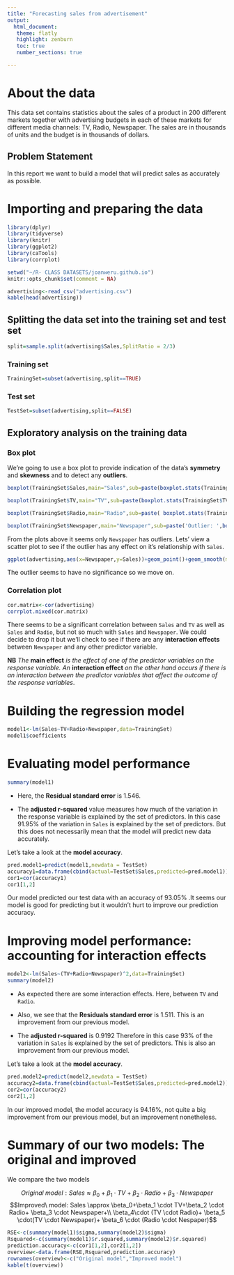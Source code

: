 ```yaml
---
title: "Forecasting sales from advertisement"
output: 
  html_document:
   theme: flatly
   highlight: zenburn
   toc: true
   number_sections: true

---
```


# About the data

This data set contains statistics about the sales of a product in 200 different markets together with advertising budgets in each of these markets for different media channels: TV, Radio, Newspaper. The sales are in thousands of units and the budget is in thousands of dollars. 

## Problem Statement

In this report we want to build a model that will predict sales as accurately as possible.

# Importing and preparing the data

```r
library(dplyr)
library(tidyverse)
library(knitr)
library(ggplot2)
library(caTools)
library(corrplot)
```

```r
setwd("~/R- CLASS DATASETS/joanweru.github.io")
knitr::opts_chunk$set(comment = NA)
```

```r
advertising<-read_csv("advertising.csv")
kable(head(advertising))
```

## Splitting the data set into the training set and test set

```r
split=sample.split(advertising$Sales,SplitRatio = 2/3)
```

### Training set

```r
TrainingSet=subset(advertising,split==TRUE)
```

### Test set

```r
TestSet=subset(advertising,split==FALSE)
```


## Exploratory analysis on the training data




### Box plot

We're going to use a box plot to provide indication of the data's **symmetry** and **skewness** and to detect any **outliers**.

```r
boxplot(TrainingSet$Sales,main="Sales",sub=paste(boxplot.stats(TrainingSet$Sales)$out))

boxplot(TrainingSet$TV,main="TV",sub=paste(boxplot.stats(TrainingSet$TV)$out))

boxplot(TrainingSet$Radio,main="Radio",sub=paste( boxplot.stats(TrainingSet$Radio)$out))

boxplot(TrainingSet$Newspaper,main="Newspaper",sub=paste('Outlier: ',boxplot.stats(TrainingSet$Newspaper)$out))

```

From the plots above it seems only `Newspaper` has outliers. Lets' view a scatter plot to see if the outlier has any effect on it's relationship with `Sales`.

```r
ggplot(advertising,aes(x=Newspaper,y=Sales))+geom_point()+geom_smooth(method = 'lm')+labs(title="Sales~Newspaper")+theme_minimal()
```

The outlier seems to have no significance so we move on.

### Correlation plot

```r
cor.matrix<-cor(advertising)
corrplot.mixed(cor.matrix)
```

There seems to be a significant correlation between `Sales` and `TV` as well as `Sales` and `Radio`, but not so much with `Sales` and `Newspaper`. We could decide to drop it but we'll  check to see if there are any **interaction effects** between `Newspaper` and any other predictor variable.

**NB** *The* **main effect** *is the effect of  one of the predictor variables on the response variable. An* **interaction effect** *on the other hand occurs if there is an interaction between the predictor variables that affect the outcome of the response variables*.

# Building the regression model

```r
model1<-lm(Sales~TV+Radio+Newspaper,data=TrainingSet)
model1$coefficients
```


# Evaluating model performance

```r
summary(model1)
```

*  Here, the **Residual standard error** is 1.546.

* The **adjusted r-squared** value measures how much of the variation in the response variable is explained  by the set of predictors. In this case 91.95% of the variation in `Sales` is explained by the set of predictors. But this does not necessarily mean that the model will predict new data accurately.

Let's take a look at the **model accuracy**.

```r
pred.model1=predict(model1,newdata = TestSet)
accuracy1=data.frame(cbind(actual=TestSet$Sales,predicted=pred.model1))
cor1=cor(accuracy1)
cor1[1,2]
```

Our model predicted our test data with an accuracy of 93.05% .It seems our model is good for predicting but it wouldn't hurt to improve our prediction accuracy.

# Improving model performance: accounting for interaction effects 

```r
model2<-lm(Sales~(TV+Radio+Newspaper)^2,data=TrainingSet)
summary(model2)
```

* As expected there are some interaction effects. Here, between `TV` and `Radio`.

* Also, we see that the **Residuals standard error** is 1.511. This is an improvement from our previous model.

* The **adjusted r-squared**  is 0.9192  Therefore in this case 93% of the variation in `Sales` is explained by the set of predictors. This is also an improvement from our previous model.

Let's take a look at the **model accuracy**.

```r
pred.model2=predict(model2,newdata = TestSet)
accuracy2=data.frame(cbind(actual=TestSet$Sales,predicted=pred.model2))
cor2=cor(accuracy2)
cor2[1,2]
```

In our improved model, the model accuracy is 94.16%, not quite a big improvement from our previous model, but an improvement nonetheless.

# Summary of our two models: The original and improved

We compare the two models

$$Original\ model: Sales \approx \beta_0+\beta_1\cdot TV + \beta_2 \cdot Radio + \beta_3 \cdot Newspaper$$
$$Improved\ model: Sales \approx \beta_0+\beta_1 \cdot TV+\beta_2 \cdot Radio+ \beta_3 \cdot Newspaper+\\ \beta_4\cdot (TV \cdot Radio)+ \beta_5 \cdot(TV \cdot Newspaper)+ \beta_6 \cdot (Radio \cdot Nespaper)$$

```r
RSE<-c(summary(model1)$sigma,summary(model2)$sigma)
Rsquared<-c(summary(model1)$r.squared,summary(model2)$r.squared)
prediction.accuracy<-c(cor1[1,2],cor2[1,2])
overview<-data.frame(RSE,Rsquared,prediction.accuracy)
rownames(overview)<-c("Original model","Improved model")
kable(t(overview))
```






